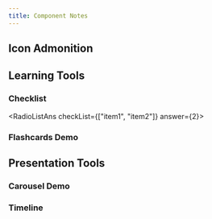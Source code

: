 ```yaml
---
title: Component Notes
---
```


## Icon Admonition


<IconAdmonition icon="🔨" title="Exercise: Play with the code above"  >

</IconAdmonition>

<IconAdmonition icon="📝" title="Exercise: Play with the code above"  >

</IconAdmonition>

## Learning Tools

### Checklist

<RadioListAns checkList={["item1", "item2"]} answer={2}></RadioListAns>


### Flashcards Demo

<FlashcardsDemo></FlashcardsDemo>


## Presentation Tools

### Carousel Demo

<CarouselDemo></CarouselDemo>

### Timeline

<BasicTimeline></BasicTimeline>



